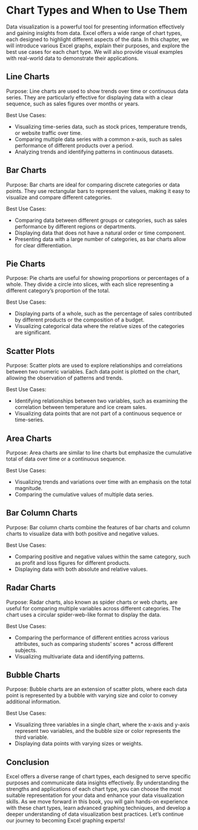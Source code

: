 # Chart Types and When to Use Them

Data visualization is a powerful tool for presenting information effectively and gaining insights from data. Excel offers a wide range of chart types, each designed to highlight different aspects of the data. In this chapter, we will introduce various Excel graphs, explain their purposes, and explore the best use cases for each chart type. We will also provide visual examples with real-world data to demonstrate their applications.

##  Line Charts

Purpose: Line charts are used to show trends over time or continuous data series. They are particularly effective for displaying data with a clear sequence, such as sales figures over months or years.

Best Use Cases:

*  Visualizing time-series data, such as stock prices, temperature trends, or website traffic over time.
*  Comparing multiple data series with a common x-axis, such as sales performance of different products over a period.
*  Analyzing trends and identifying patterns in continuous datasets.



##  Bar Charts

Purpose: Bar charts are ideal for comparing discrete categories or data points. They use rectangular bars to represent the values, making it easy to visualize and compare different categories.

Best Use Cases:

*  Comparing data between different groups or categories, such as sales performance by different regions or departments.
*  Displaying data that does not have a natural order or time component.
*  Presenting data with a large number of categories, as bar charts allow for clear differentiation.



##  Pie Charts

Purpose: Pie charts are useful for showing proportions or percentages of a whole. They divide a circle into slices, with each slice representing a different category's proportion of the total.

Best Use Cases:

*  Displaying parts of a whole, such as the percentage of sales contributed by different products or the composition of a budget.
*  Visualizing categorical data where the relative sizes of the categories are significant.



##  Scatter Plots

Purpose: Scatter plots are used to explore relationships and correlations between two numeric variables. Each data point is plotted on the chart, allowing the observation of patterns and trends.

Best Use Cases:

*  Identifying relationships between two variables, such as examining the correlation between temperature and ice cream sales.
*  Visualizing data points that are not part of a continuous sequence or time-series.



##   Area Charts

Purpose: Area charts are similar to line charts but emphasize the cumulative total of data over time or a continuous sequence.

Best Use Cases:

*  Visualizing trends and variations over time with an emphasis on the total magnitude.
*  Comparing the cumulative values of multiple data series.



##  Bar Column Charts

Purpose: Bar column charts combine the features of bar charts and column charts to visualize data with both positive and negative values.

Best Use Cases:

*  Comparing positive and negative values within the same category, such as profit and loss figures for different products.
*  Displaying data with both absolute and relative values.


## Radar Charts

Purpose: Radar charts, also known as spider charts or web charts, are useful for comparing multiple variables across different categories. The chart uses a circular spider-web-like format to display the data.

Best Use Cases:

*  Comparing the performance of different entities across various attributes, such as comparing students' scores *  across different subjects.
*  Visualizing multivariate data and identifying patterns.



##  Bubble Charts

Purpose: Bubble charts are an extension of scatter plots, where each data point is represented by a bubble with varying size and color to convey additional information.

Best Use Cases:

*  Visualizing three variables in a single chart, where the x-axis and y-axis represent two variables, and the bubble size or color represents the third variable.
*  Displaying data points with varying sizes or weights.



##  Conclusion

Excel offers a diverse range of chart types, each designed to serve specific purposes and communicate data insights effectively. By understanding the strengths and applications of each chart type, you can choose the most suitable representation for your data and enhance your data visualization skills. As we move forward in this book, you will gain hands-on experience with these chart types, learn advanced graphing techniques, and develop a deeper understanding of data visualization best practices. Let's continue our journey to becoming Excel graphing experts!
